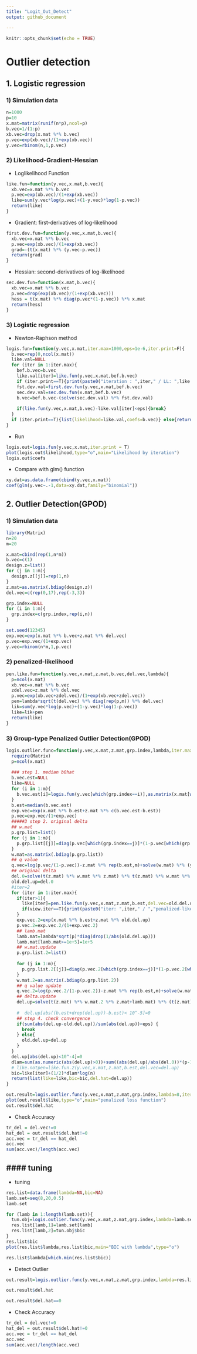 ```yaml
---
title: "Logit_Out_Detect"
output: github_document

---
```


```r
knitr::opts_chunk$set(echo = TRUE)
```


# **Outlier detection** {.tabset .tabset-pills .tabset-fade}

## **1. Logistic regression**  

### **1) Simulation data**  

```r
n=1000
p=10
x.mat=matrix(runif(n*p),ncol=p)
b.vec=1/(1:p)
xb.vec=drop(x.mat %*% b.vec)
p.vec=exp(xb.vec)/(1+exp(xb.vec))
y.vec=rbinom(n,1,p.vec)
```


### **2) Likelihood-Gradient-Hessian**

- Loglikelihood Function
```r
like.fun=function(y.vec,x.mat,b.vec){
  xb.vec=x.mat %*% b.vec
  p.vec=exp(xb.vec)/(1+exp(xb.vec))
  like=sum(y.vec*log(p.vec)+(1-y.vec)*log(1-p.vec))
  return(like)
}

```

- Gradient: first-derivatives of log-likelihood
```r
first.dev.fun=function(y.vec,x.mat,b.vec){
  xb.vec=x.mat %*% b.vec
  p.vec=exp(xb.vec)/(1+exp(xb.vec))
  grad=-(t(x.mat) %*% (y.vec-p.vec))
  return(grad)
}
```

- Hessian: second-derivatives of log-likelihood
```r

sec.dev.fun=function(x.mat,b.vec){
  xb.vec=x.mat %*% b.vec
  p.vec=drop(exp(xb.vec)/(1+exp(xb.vec)))
  hess = t(x.mat) %*% diag(p.vec*(1-p.vec)) %*% x.mat
  return(hess)
}
```


### **3) Logistic regression**  

- Newton-Raphson method
```r
logis.fun=function(y.vec,x.mat,iter.max=1000,eps=1e-6,iter.print=F){
  b.vec=rep(0,ncol(x.mat))
  like.val=NULL
  for (iter in 1:iter.max){
    bef.b.vec=b.vec
    like.val[iter]=like.fun(y.vec,x.mat,bef.b.vec)
    if (iter.print==T){print(paste0("iteration : ",iter," / LL: ",like.val[iter]))}
    fst.dev.val=first.dev.fun(y.vec,x.mat,bef.b.vec)
    sec.dev.val=sec.dev.fun(x.mat,bef.b.vec)
    b.vec=bef.b.vec-(solve(sec.dev.val) %*% fst.dev.val)
    
    if(like.fun(y.vec,x.mat,b.vec)-like.val[iter]<eps){break}
  }
  if (iter.print==T){list(likelihood=like.val,coefs=b.vec)} else{return(drop(b.vec))}
}
```

- Run 
```r
logis.out=logis.fun(y.vec,x.mat,iter.print = T)
plot(logis.out$likelihood,type="o",main="Likelihood by iteration")
logis.out$coefs

```

- Compare with glm() function
```r
xy.dat=as.data.frame(cbind(y.vec,x.mat))
coef(glm(y.vec~.-1,data=xy.dat,family="binomial"))
```





## **2. Outlier Detection(GPOD)**  

### **1) Simulation data**  
```r

library(Matrix)
n=20
m=20

x.mat=cbind(rep(1,n*m))
b.vec=c(1)
design.z=list()
for (j in 1:m){
  design.z[[j]]=rep(1,n)
}
z.mat=as.matrix(.bdiag(design.z))
del.vec=c(rep(0,17),rep(-3,3))

grp.index=NULL
for (i in 1:m){
  grp.index=c(grp.index,rep(i,n))
}

set.seed(12345)
exp.vec=exp(x.mat %*% b.vec+z.mat %*% del.vec)
p.vec=exp.vec/(1+exp.vec)
y.vec=rbinom(n*m,1,p.vec)
```



### **2) penalized-likelihood**   
```r
pen.like.fun=function(y.vec,x.mat,z.mat,b.vec,del.vec,lambda){
  p=ncol(x.mat)
  xb.vec=x.mat %*% b.vec
  zdel.vec=z.mat %*% del.vec
  p.vec=exp(xb.vec+zdel.vec)/(1+exp(xb.vec+zdel.vec))
  pen=lambda*sqrt(t(del.vec) %*% diag(rep(p,m)) %*% del.vec)
  lik=sum(y.vec*log(p.vec)+(1-y.vec)*log(1-p.vec))
  like=lik+pen
  return(like)
}
```



### **3) Group-type Penalized Outlier Detection(GPOD)**  
```r
logis.outlier.func=function(y.vec,x.mat,z.mat,grp.index,lambda,iter.max=1000,eps=10^-4,view.iter=F){
  require(Matrix)
  p=ncol(x.mat)  
  
  ### step 1. median b0hat  
  b.vec.est=NULL
  like=NULL
  for (i in 1:m){
    b.vec.est[i]=logis.fun(y.vec[which(grp.index==i)],as.matrix(x.mat[which(grp.index==i),]))
  }
  b.est=median(b.vec.est)
  exp.vec=exp(x.mat %*% b.est+z.mat %*% c(b.vec.est-b.est))
  p.vec=exp.vec/(1+exp.vec)
  #####3 step 2. original delta
  ## w.mat 
  p.grp.list=list()
  for (j in 1:m){
    p.grp.list[[j]]=diag(p.vec[which(grp.index==j)]*(1-p.vec[which(grp.index==j)]))
  }
  w.mat=as.matrix(.bdiag(p.grp.list))
  ## q value
  q.vec=log(p.vec/(1-p.vec))-z.mat %*% rep(b.est,m)+solve(w.mat) %*% (y.vec-p.vec)
  ## original delta
  del.0=solve(t(z.mat) %*% w.mat %*% z.mat) %*% t(z.mat) %*% w.mat %*% q.vec
  old.del.up=del.0
  #iter=2
  for (iter in 1:iter.max){
    if(iter>1){
      like[iter]=pen.like.fun(y.vec,x.mat,z.mat,b.est,del.vec=old.del.up,lambda=lambda)
      if(view.iter==T){print(paste0("iter: ",iter," / ","penalized-like: ",like[iter]))}
    }
    exp.vec.2=exp(x.mat %*% b.est+z.mat %*% old.del.up)
    p.vec.2=exp.vec.2/(1+exp.vec.2)
    ## lamb.mat
    lamb.mat=lambda*sqrt(p)*diag(drop(1/abs(old.del.up)))
    lamb.mat[lamb.mat>=1e+5]=1e+5
    ## w.mat.update
    p.grp.list.2=list()
    
    for (j in 1:m){
      p.grp.list.2[[j]]=diag(p.vec.2[which(grp.index==j)]*(1-p.vec.2[which(grp.index==j)]))
    }
    w.mat.2=as.matrix(.bdiag(p.grp.list.2))
    ## q value update
    q.vec.2=log(p.vec.2/(1-p.vec.2))-z.mat %*% rep(b.est,m)+solve(w.mat.2) %*% (y.vec-p.vec.2)
    ## delta.update
    del.up=solve(t(z.mat) %*% w.mat.2 %*% z.mat+lamb.mat) %*% (t(z.mat) %*% w.mat.2 %*% q.vec.2)
    
    #  del.up[abs((b.est+drop(del.up))-b.est)< 10^-5]=0
    ## step 4. check convergence
    if(sum(abs(del.up-old.del.up))/sum(abs(del.up))<eps) {
      break
    } else{
      old.del.up=del.up
    }
  }
  del.up[abs(del.up)<10^-4]=0
  dlam=sum(as.numeric(abs(del.up)>0))+sum((abs(del.up)/abs(del.0))*(p-1))
  # like.notpen=like.fun.2(y.vec,x.mat,z.mat,b.est,del.vec=del.up)
  bic=like[iter]+(1/2)*dlam*log(n)
  return(list(like=like,bic=bic,del.hat=del.up))  
}
```

```r

out.result=logis.outlier.func(y.vec,x.mat,z.mat,grp.index,lambda=8,iter.max=1000,eps=10^-4,view.iter=T)
plot(out.result$like,type="o",main="penalized loss function")
out.result$del.hat
```

- Check Accuracy
```r
tr_del = del.vec!=0
hat_del = out.result$del.hat!=0
acc.vec = tr_del == hat_del
acc.vec
sum(acc.vec)/length(acc.vec)
```






#### tuning \lambda
---

- tuning \lambda
```r
res.list=data.frame(lambda=NA,bic=NA)
lamb.set=seq(8,20,0.5)
lamb.set

```

```r
for (lamb in 1:length(lamb.set)){
  tun.obj=logis.outlier.func(y.vec,x.mat,z.mat,grp.index,lambda=lamb.set[lamb],iter.max=1000,eps=10^-4)
  res.list[lamb,1]=lamb.set[lamb]
  res.list[lamb,2]=tun.obj$bic
}
res.list$bic
plot(res.list$lambda,res.list$bic,main="BIC with lambda",type="o")

res.list$lambda[which.min(res.list$bic)]
```

- Detect Outlier
```r

out.result=logis.outlier.func(y.vec,x.mat,z.mat,grp.index,lambda=res.list$lambda[which.min(res.list$bic)],iter.max=1000,eps=10^-4)

out.result$del.hat

out.result$del.hat==0
```


- Check Accuracy
```r
tr_del = del.vec!=0
hat_del = out.result$del.hat!=0
acc.vec = tr_del == hat_del
acc.vec
sum(acc.vec)/length(acc.vec)
```


